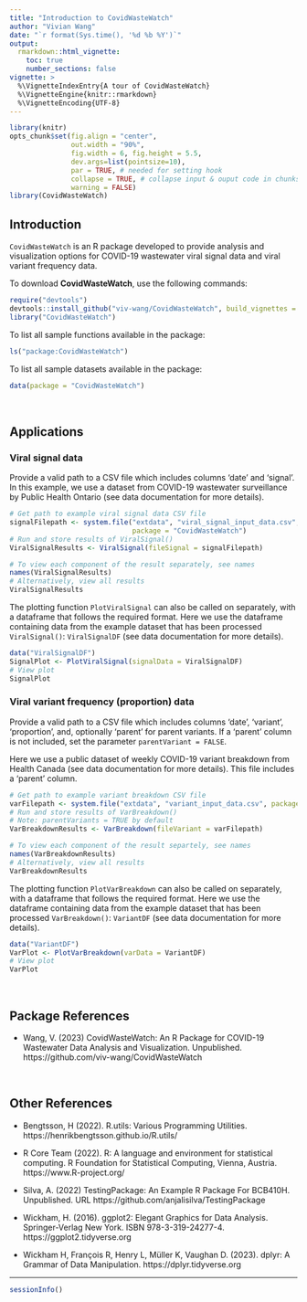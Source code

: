```yaml
---
title: "Introduction to CovidWasteWatch"
author: "Vivian Wang"
date: "`r format(Sys.time(), '%d %b %Y')`"
output: 
  rmarkdown::html_vignette:
    toc: true
    number_sections: false
vignette: >
  %\VignetteIndexEntry{A tour of CovidWasteWatch}
  %\VignetteEngine{knitr::rmarkdown}
  %\VignetteEncoding{UTF-8}
---
```


```r
library(knitr)
opts_chunk$set(fig.align = "center", 
               out.width = "90%",
               fig.width = 6, fig.height = 5.5,
               dev.args=list(pointsize=10),
               par = TRUE, # needed for setting hook 
               collapse = TRUE, # collapse input & ouput code in chunks
               warning = FALSE)
library(CovidWasteWatch)
```


## Introduction

`CovidWasteWatch` is an R package developed to provide analysis and visualization 
options for COVID-19 wastewater viral signal data and viral variant frequency data.

To download **CovidWasteWatch**, use the following commands:

``` r
require("devtools")
devtools::install_github("viv-wang/CovidWasteWatch", build_vignettes = TRUE)
library("CovidWasteWatch")
```
To list all sample functions available in the package:
``` r
ls("package:CovidWasteWatch")
```

To list all sample datasets available in the package:
``` r
data(package = "CovidWasteWatch")
```

<br>

## Applications

### Viral signal data

Provide a valid path to a CSV file which includes columns 'date' and 'signal'.
In this example, we use a dataset from COVID-19 wastewater surveillance by Public
Health Ontario (see data documentation for more details).

```r
# Get path to example viral signal data CSV file
signalFilepath <- system.file("extdata", "viral_signal_input_data.csv", 
                              package = "CovidWasteWatch")
# Run and store results of ViralSignal()
ViralSignalResults <- ViralSignal(fileSignal = signalFilepath)

# To view each component of the result separately, see names 
names(ViralSignalResults)
# Alternatively, view all results
ViralSignalResults
```

The plotting function `PlotViralSignal` can also be called on separately,
with a dataframe that follows the required format.
Here we use the dataframe containing data from the example dataset that has 
been processed `ViralSignal()`: `ViralSignalDF` (see data documentation for more details).

```r
data("ViralSignalDF")
SignalPlot <- PlotViralSignal(signalData = ViralSignalDF)
# View plot
SignalPlot
```


### Viral variant frequency (proportion) data

Provide a valid path to a CSV file which includes columns 'date', 'variant', 
'proportion', and, optionally 'parent' for parent variants. If a 'parent'
column is not included, set the parameter `parentVariant = FALSE`.

Here we use a public dataset of weekly COVID-19 variant breakdown from Health Canada
(see data documentation for more details). This file includes a 'parent' column.

```r
# Get path to example variant breakdown CSV file
varFilepath <- system.file("extdata", "variant_input_data.csv", package = "CovidWasteWatch")
# Run and store results of VarBreakdown()
# Note: parentVariants = TRUE by default
VarBreakdownResults <- VarBreakdown(fileVariant = varFilepath)

# To view each component of the result separtely, see names 
names(VarBreakdownResults)
# Alternatively, view all results
VarBreakdownResults
```

The plotting function `PlotVarBreakdown` can also be called on separately,
with a dataframe that follows the required format.
Here we use the dataframe containing data from the example dataset that has 
been processed `VarBreakdown()`: `VariantDF` (see data documentation for more details).

```r
data("VariantDF")
VarPlot <- PlotVarBreakdown(varData = VariantDF)
# View plot
VarPlot
```

<br>

## Package References

- Wang, V. (2023) CovidWasteWatch: An R Package for COVID-19 Wastewater Data 
  Analysis and Visualization. Unpublished. https://github.com/viv-wang/CovidWasteWatch

<br>

## Other References

- Bengtsson, H (2022). R.utils: Various Programming Utilities. https://henrikbengtsson.github.io/R.utils/

- R Core Team (2022). R: A language and environment for statistical computing. R Foundation for Statistical Computing, Vienna, Austria. https://www.R-project.org/

- Silva, A. (2022) TestingPackage: An Example R Package For BCB410H.
  Unpublished. URL https://github.com/anjalisilva/TestingPackage

- Wickham, H. (2016). ggplot2: Elegant Graphics for Data Analysis. Springer-Verlag New York. ISBN 978-3-319-24277-4. https://ggplot2.tidyverse.org

- Wickham H, François R, Henry L, Müller K, Vaughan D. (2023). dplyr: A Grammar of Data Manipulation. https://dplyr.tidyverse.org

----

```r
sessionInfo()
```
